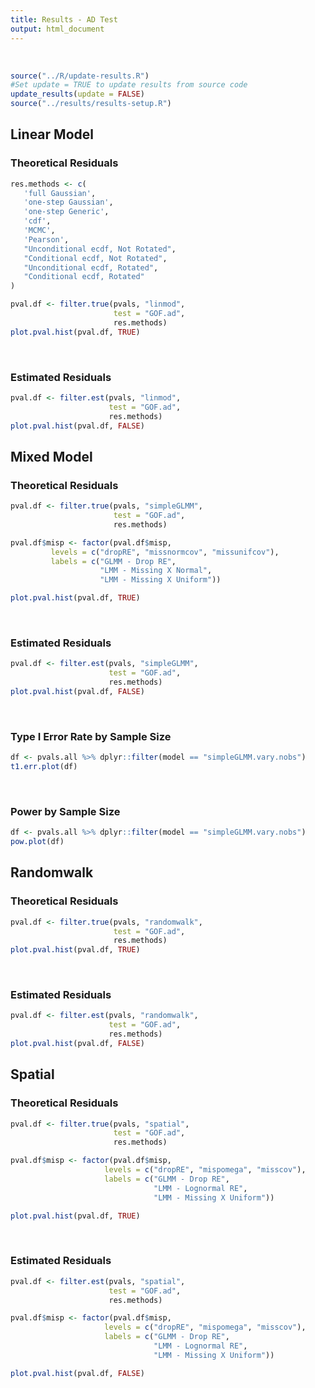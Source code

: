 ```yaml
---
title: Results - AD Test
output: html_document
---
```


<br>

```r
source("../R/update-results.R")
#Set update = TRUE to update results from source code
update_results(update = FALSE)
source("../results/results-setup.R")
```

## Linear Model
### Theoretical Residuals

```r
res.methods <- c(
   'full Gaussian',
   'one-step Gaussian',
   'one-step Generic',
   'cdf',
   'MCMC',
   'Pearson',
   "Unconditional ecdf, Not Rotated", 
   "Conditional ecdf, Not Rotated",
   "Unconditional ecdf, Rotated", 
   "Conditional ecdf, Rotated"
)

pval.df <- filter.true(pvals, "linmod", 
                       test = "GOF.ad",
                       res.methods)
plot.pval.hist(pval.df, TRUE)
```

<br>

### Estimated Residuals

```r

pval.df <- filter.est(pvals, "linmod", 
                      test = "GOF.ad",
                      res.methods)
plot.pval.hist(pval.df, FALSE)
```


\clearpage
\newpage
## Mixed Model
### Theoretical Residuals

```r

pval.df <- filter.true(pvals, "simpleGLMM", 
                       test = "GOF.ad",
                       res.methods)

pval.df$misp <- factor(pval.df$misp,
         levels = c("dropRE", "missnormcov", "missunifcov"),
         labels = c("GLMM - Drop RE", 
                    "LMM - Missing X Normal",
                    "LMM - Missing X Uniform"))

plot.pval.hist(pval.df, TRUE)
```

<br>

### Estimated Residuals

```r

pval.df <- filter.est(pvals, "simpleGLMM", 
                      test = "GOF.ad",
                      res.methods)
plot.pval.hist(pval.df, FALSE)
```

<br>

### Type I Error Rate by Sample Size

```r
df <- pvals.all %>% dplyr::filter(model == "simpleGLMM.vary.nobs")
t1.err.plot(df)
```

<br>

### Power by Sample Size

```r
df <- pvals.all %>% dplyr::filter(model == "simpleGLMM.vary.nobs")
pow.plot(df)
```

\clearpage
\newpage
## Randomwalk
### Theoretical Residuals

```r

pval.df <- filter.true(pvals, "randomwalk", 
                       test = "GOF.ad",
                       res.methods)
plot.pval.hist(pval.df, TRUE)
```

<br>

### Estimated Residuals

```r

pval.df <- filter.est(pvals, "randomwalk", 
                      test = "GOF.ad",
                      res.methods)
plot.pval.hist(pval.df, FALSE)
```


\clearpage
\newpage
## Spatial
### Theoretical Residuals

```r

pval.df <- filter.true(pvals, "spatial", 
                       test = "GOF.ad",
                       res.methods)

pval.df$misp <- factor(pval.df$misp,
                     levels = c("dropRE", "mispomega", "misscov"),
                     labels = c("GLMM - Drop RE",
                                "LMM - Lognormal RE",
                                "LMM - Missing X Uniform"))

plot.pval.hist(pval.df, TRUE)
```

<br>

### Estimated Residuals

```r

pval.df <- filter.est(pvals, "spatial", 
                      test = "GOF.ad",
                      res.methods)

pval.df$misp <- factor(pval.df$misp,
                     levels = c("dropRE", "mispomega", "misscov"),
                     labels = c("GLMM - Drop RE",
                                "LMM - Lognormal RE",
                                "LMM - Missing X Uniform"))

plot.pval.hist(pval.df, FALSE)
```
